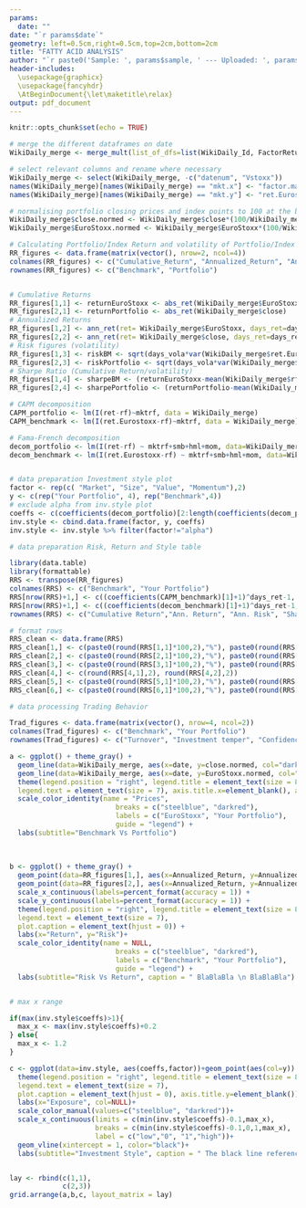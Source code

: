 ---
params:
  date: ""
date: "`r params$date`"
geometry: left=0.5cm,right=0.5cm,top=2cm,bottom=2cm
title: "FATTY ACID ANALYSIS"
author: "`r paste0('Sample: ', params$sample, ' --- Uploaded: ', params$date)`"
header-includes:
  \usepackage{graphicx}
  \usepackage{fancyhdr}
  \AtBeginDocument{\let\maketitle\relax}
output: pdf_document
---

\makeatletter
\fancypagestyle{plain}{
  \fancyhf{}
  \fancyhead[R]{Investment period: \@date}
  \fancyhead[L]{Feedback Trading Behaviour}
  \fancyfoot[C]{\thepage}
  \fancyfoot[R]{\includegraphics[width=6cm]{Duo_logo.png}}
}

\pagestyle{plain}
\vspace*{1\baselineskip}

```{r setup, include=FALSE}
knitr::opts_chunk$set(echo = TRUE)
```

```{r, message=FALSE, echo=FALSE}
# merge the different dataframes on date
WikiDaily_merge <- merge_mult(list_of_dfs=list(WikiDaily_Id, FactorReturns, EuroStoxx), by=c("date"))

# select relevant columns and rename where necessary 
WikiDaily_merge <- select(WikiDaily_merge, -c("datenum", "Vstoxx"))
names(WikiDaily_merge)[names(WikiDaily_merge) == "mkt.x"] <- "factor.market"
names(WikiDaily_merge)[names(WikiDaily_merge) == "mkt.y"] <- "ret.Eurostoxx"

# normalising portfolio closing prices and index points to 100 at the beginning
WikiDaily_merge$close.normed <- WikiDaily_merge$close*(100/WikiDaily_merge$close[1])
WikiDaily_merge$EuroStoxx.normed <- WikiDaily_merge$EuroStoxx*(100/WikiDaily_merge$EuroStoxx[1])

# Calculating Portfolio/Index Return and volatility of Portfolio/Index Returns
RR_figures <- data.frame(matrix(vector(), nrow=2, ncol=4))
colnames(RR_figures) <- c("Cumulative_Return", "Annualized_Return", "Annualized_Risk", "Sharpe_Ratio")
rownames(RR_figures) <- c("Benchmark", "Portfolio")


# Cumulative Returns
RR_figures[1,1] <- returnEuroStoxx <- abs_ret(WikiDaily_merge$EuroStoxx)
RR_figures[2,1] <- returnPortfolio <- abs_ret(WikiDaily_merge$close)
# Annualized Returns
RR_figures[1,2] <- ann_ret(ret= WikiDaily_merge$EuroStoxx, days_ret=days_ret, start_date = start_date, end_date=end_date)
RR_figures[2,2] <- ann_ret(ret= WikiDaily_merge$close, days_ret=days_ret, start_date = start_date, end_date=end_date)
# Risk figures (volatility)
RR_figures[1,3] <- riskBM <- sqrt(days_vola*var(WikiDaily_merge$ret.Eurostoxx))
RR_figures[2,3] <- riskPortfolio <- sqrt(days_vola*var(WikiDaily_merge$ret))
# Sharpe Ratio (Cumulative Return/volatility)
RR_figures[1,4] <- sharpeBM <- (returnEuroStoxx-mean(WikiDaily_merge$rf))/riskBM
RR_figures[2,4] <- sharpePortfolio <- (returnPortfolio-mean(WikiDaily_merge$rf))/riskPortfolio

# CAPM decomposition
CAPM_portfolio <- lm(I(ret-rf)~mktrf, data = WikiDaily_merge)
CAPM_benchmark <- lm(I(ret.Eurostoxx-rf)~mktrf, data = WikiDaily_merge)

# Fama-French decomposition
decom_portfolio <- lm(I(ret-rf) ~ mktrf+smb+hml+mom, data=WikiDaily_merge)
decom_benchmark <- lm(I(ret.Eurostoxx-rf) ~ mktrf+smb+hml+mom, data=WikiDaily_merge)


# data preparation Investment style plot
factor <- rep(c( "Market", "Size", "Value", "Momentum"),2)
y <- c(rep("Your Portfolio", 4), rep("Benchmark",4))
# exclude alpha from inv.style plot
coeffs <- c(coefficients(decom_portfolio)[2:length(coefficients(decom_portfolio))], coefficients(decom_benchmark)[2:length(coefficients(decom_benchmark))])
inv.style <- cbind.data.frame(factor, y, coeffs)
inv.style <- inv.style %>% filter(factor!="alpha")

# data preparation Risk, Return and Style table

library(data.table)
library(formattable)
RRS <- transpose(RR_figures)
colnames(RRS) <- c("Benchmark", "Your Portfolio")
RRS[nrow(RRS)+1,] <- c((coefficients(CAPM_benchmark)[1]+1)^days_ret-1, (coefficients(CAPM_portfolio)[1]+1)^days_ret-1)
RRS[nrow(RRS)+1,] <- c((coefficients(decom_benchmark)[1]+1)^days_ret-1, (coefficients(decom_portfolio)[1]+1)^days_ret-1)
rownames(RRS) <- c("Cumulative Return","Ann. Return", "Ann. Risk", "Sharpe Ratio", "Ann. CAPM adj. Alpha", "Ann. 3-Factor-adj. Alpha")

# format rows
RRS_clean <- data.frame(RRS)
RRS_clean[1,] <- c(paste0(round(RRS[1,1]*100,2),"%"), paste0(round(RRS[1,2]*100,2),"%"))
RRS_clean[2,] <- c(paste0(round(RRS[2,1]*100,2),"%"), paste0(round(RRS[2,2]*100,2),"%"))
RRS_clean[3,] <- c(paste0(round(RRS[3,1]*100,2),"%"), paste0(round(RRS[3,2]*100,2),"%"))
RRS_clean[4,] <- c(round(RRS[4,1],2), round(RRS[4,2],2))
RRS_clean[5,] <- c(paste0(round(RRS[5,1]*100,2),"%"), paste0(round(RRS[5,2]*100,2),"%"))
RRS_clean[6,] <- c(paste0(round(RRS[6,1]*100,2),"%"), paste0(round(RRS[6,2]*100,2),"%"))

# data processing Trading Behavior

Trad_figures <- data.frame(matrix(vector(), nrow=4, ncol=2))
colnames(Trad_figures) <- c("Benchmark", "Your Portfolio")
rownames(Trad_figures) <- c("Turnover", "Investment temper", "Confidence", "Overconfidence")
```


```{r, echo=FALSE, fig.height=6, fig.width=8, message=FALSE, warning=FALSE}

a <- ggplot() + theme_gray() +
  geom_line(data=WikiDaily_merge, aes(x=date, y=close.normed, col="darkred")) +
  geom_line(data=WikiDaily_merge, aes(x=date, y=EuroStoxx.normed, col="steelblue")) +
  theme(legend.position = "right", legend.title = element_text(size = 8),
  legend.text = element_text(size = 7), axis.title.x=element_blank(), axis.title.y=element_blank()) +
  scale_color_identity(name = "Prices",
                          breaks = c("steelblue", "darkred"),
                          labels = c("EuroStoxx", "Your Portfolio"),
                          guide = "legend") +
  labs(subtitle="Benchmark Vs Portfolio")
  
  
  
b <- ggplot() + theme_gray() +
  geom_point(data=RR_figures[1,], aes(x=Annualized_Return, y=Annualized_Risk, col="steelblue")) +
  geom_point(data=RR_figures[2,], aes(x=Annualized_Return, y=Annualized_Risk, col="darkred")) +
  scale_x_continuous(labels=percent_format(accuracy = 1)) +
  scale_y_continuous(labels=percent_format(accuracy = 1)) +
  theme(legend.position = "right", legend.title = element_text(size = 8),
  legend.text = element_text(size = 7), 
  plot.caption = element_text(hjust = 0)) +
  labs(x="Return", y="Risk")+
  scale_color_identity(name = NULL,
                          breaks = c("steelblue", "darkred"),
                          labels = c("Benchmark", "Your Portfolio"),
                          guide = "legend") +
  labs(subtitle="Risk Vs Return", caption = " BlaBlaBla \n BlaBlaBla")


# max x range

if(max(inv.style$coeffs)>1){
  max_x <- max(inv.style$coeffs)+0.2
} else{
  max_x <- 1.2
}

c <- ggplot(data=inv.style, aes(coeffs,factor))+geom_point(aes(col=y)) +
  theme(legend.position = "right", legend.title = element_text(size = 8),
  legend.text = element_text(size = 7), 
  plot.caption = element_text(hjust = 0), axis.title.y=element_blank()) +
  labs(x="Exposure", col=NULL)+
  scale_color_manual(values=c("steelblue", "darkred"))+
  scale_x_continuous(limits = c(min(inv.style$coeffs)-0.1,max_x),
                     breaks = c(min(inv.style$coeffs)-0.1,0,1,max_x), 
                     label = c("low","0", "1","high"))+
  geom_vline(xintercept = 1, color="black")+
  labs(subtitle="Investment Style", caption = " The black line references a value of 1 \n BlaBlaBla")


lay <- rbind(c(1,1),
             c(2,3))
grid.arrange(a,b,c, layout_matrix = lay)

```







